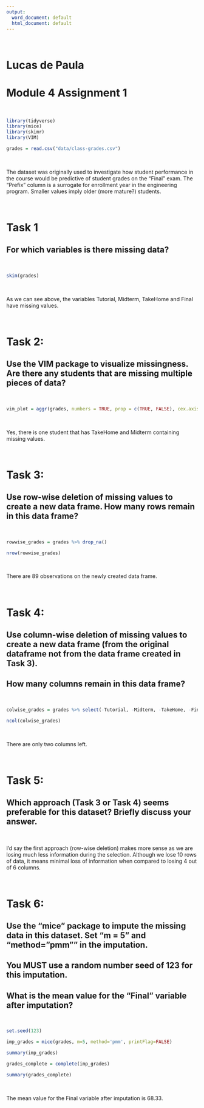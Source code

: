 ```yaml
---
output:
  word_document: default
  html_document: default
---
```


&nbsp;

# Lucas de Paula
# Module 4 Assignment 1

&nbsp;

```r

library(tidyverse)
library(mice)
library(skimr)
library(VIM)
```

```r

grades = read.csv("data/class-grades.csv")

```

&nbsp;

The dataset was originally used to investigate how student performance in the course would be predictive of student grades on the “Final” exam. 
The “Prefix” column is a surrogate for enrollment year in the engineering program.  Smaller values imply older (more mature?) students.

&nbsp;

# Task 1
## For which variables is there missing data?

&nbsp;

```r

skim(grades)

```

&nbsp;

As we can see above, the variables Tutorial, Midterm, TakeHome and Final have missing values.

&nbsp;

# Task 2: 
## Use the VIM package to visualize missingness. Are there any students that are missing multiple pieces of data?

&nbsp;

```r

vim_plot = aggr(grades, numbers = TRUE, prop = c(TRUE, FALSE), cex.axis=.7)

```

&nbsp;

Yes, there is one student that has TakeHome and Midterm containing missing values.

&nbsp;

# Task 3: 
## Use row-wise deletion of missing values to create a new data frame. How many rows remain in this data frame?

&nbsp;

```r

rowwise_grades = grades %>% drop_na() 

nrow(rowwise_grades)

```

&nbsp;

There are 89 observations on the newly created data frame.

&nbsp;

# Task 4: 
## Use column-wise deletion of missing values to create a new data frame (from the original dataframe not from the data frame created in Task 3). 
## How many columns remain in this data frame?

&nbsp;

```r

colwise_grades = grades %>% select(-Tutorial, -Midterm, -TakeHome, -Final)

ncol(colwise_grades)


```

&nbsp;

There are only two columns left.

&nbsp;

# Task 5: 
## Which approach (Task 3 or Task 4) seems preferable for this dataset? Briefly discuss your answer.

&nbsp;

I'd say the first approach (row-wise deletion) makes more sense as we are losing much less information during the selection.
Although we lose 10 rows of data, it means minimal loss of information when compared to losing 4 out of 6 columns.

&nbsp;

# Task 6:
## Use the “mice” package to impute the missing data in this dataset. Set “m = 5” and “method=”pmm"" in the imputation. 
## You MUST use a random number seed of 123 for this imputation. 
## What is the mean value for the “Final” variable after imputation?

&nbsp;

```r

set.seed(123) 

imp_grades = mice(grades, m=5, method='pmm', printFlag=FALSE)

summary(imp_grades)

grades_complete = complete(imp_grades) 

summary(grades_complete)

```

&nbsp;

The mean value for the Final variable after imputation is 68.33.

&nbsp;

